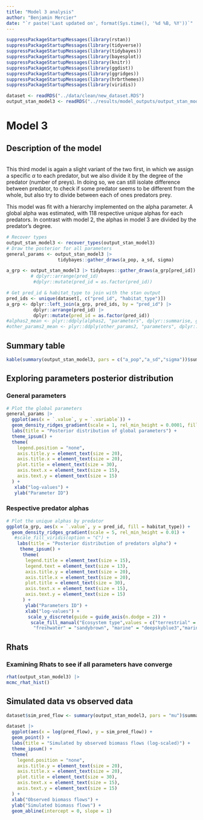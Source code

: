 ```yaml
---
title: "Model 3 analysis"
author: "Benjamin Mercier"
date: "`r paste('Last updated on', format(Sys.time(), '%d %B, %Y'))`"
---
```


<!-- Load nedeed libraries -->
```r
suppressPackageStartupMessages(library(rstan))
suppressPackageStartupMessages(library(tidyverse))
suppressPackageStartupMessages(library(tidybayes))
suppressPackageStartupMessages(library(bayesplot))
suppressPackageStartupMessages(library(knitr))
suppressPackageStartupMessages(library(ggdist))
suppressPackageStartupMessages(library(ggridges))
suppressPackageStartupMessages(library(hrbrthemes))
suppressPackageStartupMessages(library(viridis))
```
<!-- Load the data --> 
```r
dataset <- readRDS("../data/clean/new_dataset.RDS")
output_stan_model3 <- readRDS("../results/model_outputs/output_stan_model3.RDS")
```

# Model 3
## Description of the model
<br>
This third model is again a slight variant of the two first, in which we assign a specific $\alpha$ to each predator, but we also divide it by the degree of the predator (number of preys). In doing so, we can still isolate difference between predator, to check if some predator seems to be different from the whole, but also try to divide between each of ones predators prey.
<!-- Model equation -->
\begin{align}
F_{ij}^{real} &= \frac{\alpha_{j}}{D_{j}} * B_i * \frac{B_j}{M_j}
\end{align}

This model was fit with a hierarchy implemented on the alpha parameter. A global alpha was estimated, with 118 respective unique alphas for each predators.
In contrast with model 2, the alphas in model 3 are divided by the predator's degree.

```r
# Recover types
output_stan_model3 <- recover_types(output_stan_model3)
# Draw the posterior for all parameters
general_params <- output_stan_model3 |>
                   tidybayes::gather_draws(a_pop, a_sd, sigma)

a_grp <- output_stan_model3 |> tidybayes::gather_draws(a_grp[pred_id])
         # dplyr::arrange(pred_id)
          #dplyr::mutate(pred_id = as.factor(pred_id))

# Get pred_id & habitat_type to join with the stan output
pred_ids <- unique(dataset[, c("pred_id", "habitat_type")])
a_grp <- dplyr::left_join(a_grp, pred_ids, by = "pred_id") |>
          dplyr::arrange(pred_id) |>
          dplyr::mutate(pred_id = as.factor(pred_id))
#alphas2_mean <- plyr::ddply(alphas2, "parameters", dplyr::summarise, grp.mean = mean(value))
#other_params2_mean <- plyr::ddply(other_params2, "parameters", dplyr::summarise, grp.mean = mean(value)) |> dplyr::filter(!parameters %in% c("lp__"))
```

## Summary table
```r
kable(summary(output_stan_model3, pars = c("a_pop","a_sd","sigma"))$summary, caption = "Summary table model 3")
```

## Exploring parameters posterior distribution
### General parameters
```r
# Plot the global parameters
general_params |>
  ggplot(aes(x = `.value`, y = `.variable`)) +
  geom_density_ridges_gradient(scale = 1, rel_min_height = 0.0001, fill = "lightskyblue3") +
  labs(title = "Posterior distribution of global parameters") +
  theme_ipsum() +
  theme(
    legend.position = "none",
    axis.title.y = element_text(size = 20),
    axis.title.x = element_text(size = 20),
    plot.title = element_text(size = 30),
    axis.text.x = element_text(size = 15),
    axis.text.y = element_text(size = 15)
  ) +
   xlab("log-values") +
   ylab("Parameter ID")
```

### Respective predator alphas
```r
# Plot the unique alphas by predator
ggplot(a_grp, aes(x = `.value`, y = pred_id, fill = habitat_type)) +
  geom_density_ridges_gradient(scale = 5, rel_min_height = 0.01) +
   #scale_fill_viridis(option = "C") +
    labs(title = "Posterior distribution of predators alpha") +
     theme_ipsum() +
      theme(
       legend.title = element_text(size = 15),
       legend.text = element_text(size = 13),
       axis.title.y = element_text(size = 20),
       axis.title.x = element_text(size = 20),
       plot.title = element_text(size = 30),
       axis.text.x = element_text(size = 15),
       axis.text.y = element_text(size = 15)
      ) +
       ylab("Parameters ID") +
       xlab("log-values") +
        scale_y_discrete(guide = guide_axis(n.dodge = 2)) +
         scale_fill_manual("Ecosystem type",values = c("terrestrial" = "olivedrab",
          "freshwater" = "sandybrown", "marine" = "deepskyblue3","marine_freshwater" = "slateblue4")) 

```

## Rhats
### Examining Rhats to see if all parameters have converge
```r
rhat(output_stan_model3) |>
mcmc_rhat_hist()
```

## Simulated data vs observed data
```r
dataset$sim_pred_flow <- summary(output_stan_model3, pars = "mu")$summary[,"mean"]

dataset |>
  ggplot(aes(x = log(pred_flow), y = sim_pred_flow)) +
  geom_point() +
  labs(title = "Simulated by observed biomass flows (log-scaled)") +
  theme_ipsum() +
  theme(
    legend.position = "none",
    axis.title.y = element_text(size = 20),
    axis.title.x = element_text(size = 20),
    plot.title = element_text(size = 30),
    axis.text.x = element_text(size = 15),
    axis.text.y = element_text(size = 15)
  ) +
  xlab("Observed biomass flows") +
  ylab("Simulated biomass flows") +
  geom_abline(intercept = 0, slope = 1)
```
